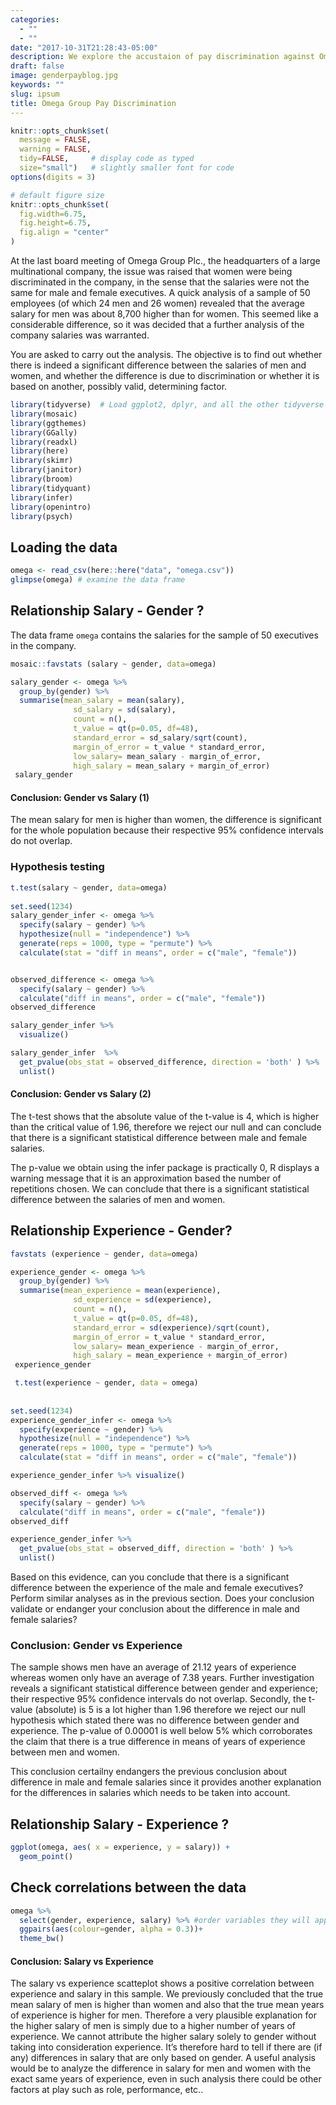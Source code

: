 ```yaml
---
categories:
  - ""
  - ""
date: "2017-10-31T21:28:43-05:00"
description: We explore the accustaion of pay discrimination against Omega Group. Is the pay discrimination based on the gender or are the promotions biased, which further affect the pay discrimination. Let's hear the story data tells us!
draft: false
image: genderpayblog.jpg
keywords: ""
slug: ipsum
title: Omega Group Pay Discrimination
---
```


```r
knitr::opts_chunk$set(
  message = FALSE, 
  warning = FALSE, 
  tidy=FALSE,     # display code as typed
  size="small")   # slightly smaller font for code
options(digits = 3)

# default figure size
knitr::opts_chunk$set(
  fig.width=6.75, 
  fig.height=6.75,
  fig.align = "center"
)
```

At the last board meeting of Omega Group Plc., the headquarters of a large multinational company, the issue was raised that women were being discriminated in the company, in the sense that the salaries were not the same for male and female executives. A quick analysis of a sample of 50 employees (of which 24 men and 26 women) revealed that the average salary for men was about 8,700 higher than for women. This seemed like a considerable difference, so it was decided that a further analysis of the company salaries was warranted.

You are asked to carry out the analysis. The objective is to find out whether there is indeed a significant difference between the salaries of men and women, and whether the difference is due to discrimination or whether it is based on another, possibly valid, determining factor.

```r
library(tidyverse)  # Load ggplot2, dplyr, and all the other tidyverse packages
library(mosaic)
library(ggthemes)
library(GGally)
library(readxl)
library(here)
library(skimr)
library(janitor)
library(broom)
library(tidyquant)
library(infer)
library(openintro)
library(psych)
```

## Loading the data

```r
omega <- read_csv(here::here("data", "omega.csv"))
glimpse(omega) # examine the data frame
```

## Relationship Salary - Gender ?

The data frame `omega` contains the salaries for the sample of 50 executives in the company.

```r

mosaic::favstats (salary ~ gender, data=omega)

salary_gender <- omega %>%
  group_by(gender) %>%
  summarise(mean_salary = mean(salary), 
              sd_salary = sd(salary), 
              count = n(), 
              t_value = qt(p=0.05, df=48),
              standard_error = sd_salary/sqrt(count), 
              margin_of_error = t_value * standard_error,
              low_salary= mean_salary - margin_of_error,
              high_salary = mean_salary + margin_of_error) 
 salary_gender
```

#### Conclusion: Gender vs Salary (1)

The mean salary for men is higher than women, the difference is significant for the whole population because their respective 95% confidence intervals do not overlap.

### Hypothesis testing

```r

t.test(salary ~ gender, data=omega)
  
set.seed(1234)
salary_gender_infer <- omega %>%
  specify(salary ~ gender) %>%
  hypothesize(null = "independence") %>%
  generate(reps = 1000, type = "permute") %>%
  calculate(stat = "diff in means", order = c("male", "female"))


observed_difference <- omega %>%
  specify(salary ~ gender) %>%
  calculate("diff in means", order = c("male", "female"))
observed_difference

salary_gender_infer %>% 
  visualize()

salary_gender_infer  %>%
  get_pvalue(obs_stat = observed_difference, direction = 'both' ) %>%
  unlist()

```

#### Conclusion: Gender vs Salary (2)

The t-test shows that the absolute value of the t-value is 4, which is higher than the critical value of 1.96, therefore we reject our null and can conclude that there is a significant statistical difference between male and female salaries.

The p-value we obtain using the infer package is practically 0, R displays a warning message that it is an approximation based the number of repetitions chosen. We can conclude that there is a significant statistical difference between the salaries of men and women.

## Relationship Experience - Gender?

```r

favstats (experience ~ gender, data=omega)

experience_gender <- omega %>%
  group_by(gender) %>%
  summarise(mean_experience = mean(experience), 
              sd_experience = sd(experience), 
              count = n(), 
              t_value = qt(p=0.05, df=48),
              standard_error = sd(experience)/sqrt(count), 
              margin_of_error = t_value * standard_error,
              low_salary= mean_experience - margin_of_error,
              high_salary = mean_experience + margin_of_error) 
 experience_gender

 t.test(experience ~ gender, data = omega)
 
 
set.seed(1234)
experience_gender_infer <- omega %>%
  specify(experience ~ gender) %>%
  hypothesize(null = "independence") %>%
  generate(reps = 1000, type = "permute") %>%
  calculate(stat = "diff in means", order = c("male", "female"))

experience_gender_infer %>% visualize()

observed_diff <- omega %>%
  specify(salary ~ gender) %>%
  calculate("diff in means", order = c("male", "female"))
observed_diff

experience_gender_infer %>%
  get_pvalue(obs_stat = observed_diff, direction = 'both' ) %>%
  unlist()

```

Based on this evidence, can you conclude that there is a significant difference between the experience of the male and female executives? Perform similar analyses as in the previous section. Does your conclusion validate or endanger your conclusion about the difference in male and female salaries?

### Conclusion: Gender vs Experience

The sample shows men have an average of 21.12 years of experience whereas women only have an average of 7.38 years. Further investigation reveals a significant statistical difference between gender and experience; their respective 95% confidence intervals do not overlap. Secondly, the t-value (absolute) is 5 is a lot higher than 1.96 therefore we reject our null hypothesis which stated there was no difference between gender and experience. The p-value of 0.00001 is well below 5% which corroborates the claim that there is a true difference in means of years of experience between men and women.

This conclusion certailny endangers the previous conclusion about difference in male and female salaries since it provides another explanation for the differences in salaries which needs to be taken into account.

## Relationship Salary - Experience ?

```r

ggplot(omega, aes( x = experience, y = salary)) + 
  geom_point()

```

## Check correlations between the data

```r
omega %>% 
  select(gender, experience, salary) %>% #order variables they will appear in ggpairs()
  ggpairs(aes(colour=gender, alpha = 0.3))+
  theme_bw()
```

#### Conclusion: Salary vs Experience

The salary vs experience scatteplot shows a positive correlation between experience and salary in this sample. We previously concluded that the true mean salary of men is higher than women and also that the true mean years of experience is higher for men. Therefore a very plausible explanation for the higher salary of men is simply due to a higher number of years of experience. We cannot attribute the higher salary solely to gender without taking into consideration experience. It's therefore hard to tell if there are (if any) differences in salary that are only based on gender. A useful analysis would be to analyze the difference in salary for men and women with the exact same years of experience, even in such analysis there could be other factors at play such as role, performance, etc..
